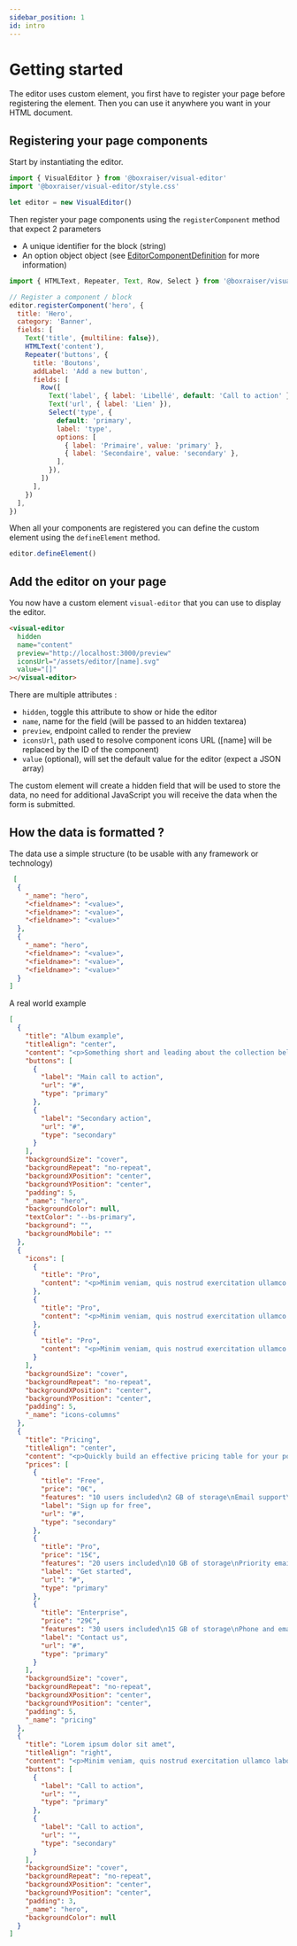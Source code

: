 ```yaml
---
sidebar_position: 1
id: intro
---
```


# Getting started

The editor uses custom element, you first have to register your page before registering the element. Then you can use it anywhere you want in your HTML document.


<EditorDemo/>

## Registering your page components

Start by instantiating the editor.

```js
import { VisualEditor } from '@boxraiser/visual-editor'
import '@boxraiser/visual-editor/style.css'

let editor = new VisualEditor()
```

Then register your page components using the `registerComponent` method that expect 2 parameters

- A unique identifier for the block (string)
- An option object object (see [EditorComponentDefinition](https://github.com/Grafikart/VisualEditor/blob/master/src/types.ts#L24) for more information)

```js
import { HTMLText, Repeater, Text, Row, Select } from '@boxraiser/visual-editor'

// Register a component / block
editor.registerComponent('hero', {
  title: 'Hero',
  category: 'Banner',
  fields: [
    Text('title', {multiline: false}),
    HTMLText('content'),
    Repeater('buttons', {
      title: 'Boutons',
      addLabel: 'Add a new button',
      fields: [
        Row([
          Text('label', { label: 'Libellé', default: 'Call to action' }),
          Text('url', { label: 'Lien' }),
          Select('type', {
            default: 'primary',
            label: 'type',
            options: [
              { label: 'Primaire', value: 'primary' },
              { label: 'Secondaire', value: 'secondary' },
            ],
          }),
        ])
      ],
    })
  ],
})
```

When all your components are registered you can define the custom element using the `defineElement` method.

```js
editor.defineElement()
```

## Add the editor on your page

You now have a custom element `visual-editor` that you can use to display the editor.

```html
<visual-editor
  hidden
  name="content"
  preview="http://localhost:3000/preview"
  iconsUrl="/assets/editor/[name].svg"
  value="[]"
></visual-editor>
```

There are multiple attributes :

- `hidden`, toggle this attribute to show or hide the editor
- `name`, name for the field (will be passed to an hidden textarea)
- `preview`, endpoint called to render the preview
- `iconsUrl`, path used to resolve component icons URL ([name] will be replaced by the ID of the component)
- `value` (optional), will set the default value for the editor (expect a JSON array)

The custom element will create a hidden field that will be used to store the data, no need for additional JavaScript you will receive the data when the form is submitted.

## How the data is formatted ?

The data use a simple structure (to be usable with any framework or technology)

```json
 [
  {
    "_name": "hero",
    "<fieldname>": "<value>",
    "<fieldname>": "<value>",
    "<fieldname>": "<value>"
  },
  {
    "_name": "hero",
    "<fieldname>": "<value>",
    "<fieldname>": "<value>",
    "<fieldname>": "<value>"
  }
]
```

A real world example

```json
[
  {
    "title": "Album example",
    "titleAlign": "center",
    "content": "<p>Something short and leading about the collection below—its contents, the creator, etc. Make it short and sweet, but not too short so folks don't simply skip over it entirely.</p>",
    "buttons": [
      {
        "label": "Main call to action",
        "url": "#",
        "type": "primary"
      },
      {
        "label": "Secondary action",
        "url": "#",
        "type": "secondary"
      }
    ],
    "backgroundSize": "cover",
    "backgroundRepeat": "no-repeat",
    "backgroundXPosition": "center",
    "backgroundYPosition": "center",
    "padding": 5,
    "_name": "hero",
    "backgroundColor": null,
    "textColor": "--bs-primary",
    "background": "",
    "backgroundMobile": ""
  },
  {
    "icons": [
      {
        "title": "Pro",
        "content": "<p>Minim veniam, quis nostrud exercitation ullamco laboris nisi ut aliquip ex ea commodo consequat. Lorem ipsum dolor sit amet.</p>"
      },
      {
        "title": "Pro",
        "content": "<p>Minim veniam, quis nostrud exercitation ullamco laboris nisi ut aliquip ex ea commodo consequat. Lorem ipsum dolor sit amet.</p>"
      },
      {
        "title": "Pro",
        "content": "<p>Minim veniam, quis nostrud exercitation ullamco laboris nisi ut aliquip ex ea commodo consequat. Lorem ipsum dolor sit amet.</p>"
      }
    ],
    "backgroundSize": "cover",
    "backgroundRepeat": "no-repeat",
    "backgroundXPosition": "center",
    "backgroundYPosition": "center",
    "padding": 5,
    "_name": "icons-columns"
  },
  {
    "title": "Pricing",
    "titleAlign": "center",
    "content": "<p>Quickly build an effective pricing table for your potential customers with this Bootstrap example. It’s built with default Bootstrap components and utilities with little customization.</p>",
    "prices": [
      {
        "title": "Free",
        "price": "0€",
        "features": "10 users included\n2 GB of storage\nEmail support\nHelp center access",
        "label": "Sign up for free",
        "url": "#",
        "type": "secondary"
      },
      {
        "title": "Pro",
        "price": "15€",
        "features": "20 users included\n10 GB of storage\nPriority email support\nHelp center access",
        "label": "Get started",
        "url": "#",
        "type": "primary"
      },
      {
        "title": "Enterprise",
        "price": "29€",
        "features": "30 users included\n15 GB of storage\nPhone and email support\nHelp center access",
        "label": "Contact us",
        "url": "#",
        "type": "primary"
      }
    ],
    "backgroundSize": "cover",
    "backgroundRepeat": "no-repeat",
    "backgroundXPosition": "center",
    "backgroundYPosition": "center",
    "padding": 5,
    "_name": "pricing"
  },
  {
    "title": "Lorem ipsum dolor sit amet",
    "titleAlign": "right",
    "content": "<p>Minim veniam, quis nostrud exercitation ullamco laboris nisi ut aliquip ex ea commodo consequat. Lorem ipsum dolor sit amet.</p>",
    "buttons": [
      {
        "label": "Call to action",
        "url": "",
        "type": "primary"
      },
      {
        "label": "Call to action",
        "url": "",
        "type": "secondary"
      }
    ],
    "backgroundSize": "cover",
    "backgroundRepeat": "no-repeat",
    "backgroundXPosition": "center",
    "backgroundYPosition": "center",
    "padding": 3,
    "_name": "hero",
    "backgroundColor": null
  }
]
```
